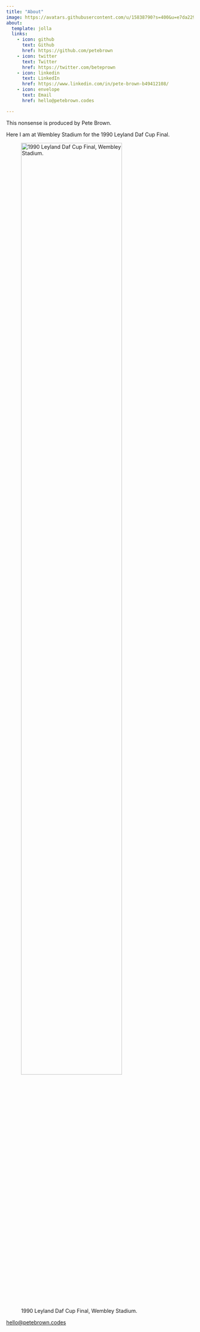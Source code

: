 ```yaml
---
title: "About"
image: https://avatars.githubusercontent.com/u/15838790?s=400&u=e7da2294f9902a5b72ffdad43acf83977b7b70f6&v=4
about:
  template: jolla
  links:
    - icon: github
      text: Github
      href: https://github.com/petebrown
    - icon: twitter
      text: Twitter
      href: https://twitter.com/beteprown
    - icon: linkedin
      text: LinkedIn
      href: https://www.linkedin.com/in/pete-brown-b49412108/
    - icon: envelope
      text: Email
      href: hello@petebrown.codes

---
```


This nonsense is produced by Pete Brown.

Here I am at Wembley Stadium for the 1990 Leyland Daf Cup Final.

![1990 Leyland Daf Cup Final, Wembley Stadium.](IMG_5539.JPG "Pete at Wembley for the 1990 Leyland Daf Cup Final."){fig-alt="Pete at Wembley for the 1990 Leyland Daf Cup Final." width=80%}

[hello@petebrown.codes](mailto:hello@petebrown.codes)
